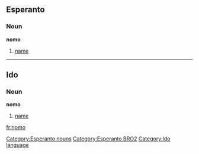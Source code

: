 ==Esperanto==
===Noun===
'''nomo'''

#[[name]]

[[Category:Esperanto nouns]]
[[Category:Esperanto BRO2]]

----
==Ido==
===Noun===
'''nomo'''

# [[name]]

[[Category:Ido language]]
{{eo-noun}}

[[fr:nomo]]